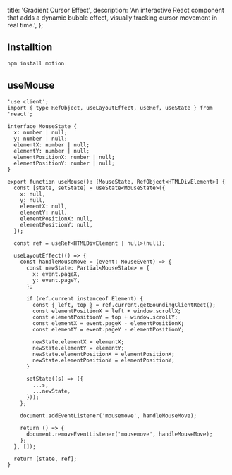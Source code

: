   title: 'Gradient Cursor Effect',
  description:
    'An interactive React component that adds a dynamic bubble effect, visually tracking cursor movement in real time.',
};

<ComponentCodePreview name='gradient-cursor' />

## Installtion

```bash
npm install motion
```

## useMouse

```tsx
'use client';
import { type RefObject, useLayoutEffect, useRef, useState } from 'react';

interface MouseState {
  x: number | null;
  y: number | null;
  elementX: number | null;
  elementY: number | null;
  elementPositionX: number | null;
  elementPositionY: number | null;
}

export function useMouse(): [MouseState, RefObject<HTMLDivElement>] {
  const [state, setState] = useState<MouseState>({
    x: null,
    y: null,
    elementX: null,
    elementY: null,
    elementPositionX: null,
    elementPositionY: null,
  });

  const ref = useRef<HTMLDivElement | null>(null);

  useLayoutEffect(() => {
    const handleMouseMove = (event: MouseEvent) => {
      const newState: Partial<MouseState> = {
        x: event.pageX,
        y: event.pageY,
      };

      if (ref.current instanceof Element) {
        const { left, top } = ref.current.getBoundingClientRect();
        const elementPositionX = left + window.scrollX;
        const elementPositionY = top + window.scrollY;
        const elementX = event.pageX - elementPositionX;
        const elementY = event.pageY - elementPositionY;

        newState.elementX = elementX;
        newState.elementY = elementY;
        newState.elementPositionX = elementPositionX;
        newState.elementPositionY = elementPositionY;
      }

      setState((s) => ({
        ...s,
        ...newState,
      }));
    };

    document.addEventListener('mousemove', handleMouseMove);

    return () => {
      document.removeEventListener('mousemove', handleMouseMove);
    };
  }, []);

  return [state, ref];
}
```
